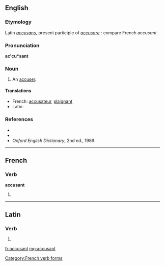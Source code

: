 ==English==

===Etymology===
Latin ''[[accusans]]'', present participle of ''[[accusare]]''  : compare French ''accusant''

===Pronunciation===
'''ac'cu*sant'''
{{rfp|lang=en}}

===Noun===
{{en-noun}}

# {{obsolete}} An [[accuser]].

====Translations====
* French: [[accusateur]], [[plaignant]]
* Latin: {{t-|la|accusans}}

===References===
* {{R:Webster 1828}}
* {{R:Webster 1913}}
* ''Oxford English Dictionary'', 2nd ed., 1989.

----

==French==

===Verb===
'''accusant'''

# {{form of|Present participle|accuser}}

[[Category:French verb forms]]

----

==Latin==

===Verb===
{{la-verb-form|accūsant}}

# {{conjugation of|accuso|accūsō|3|p|pres|act|ind|lang=la}}

[[fr:accusant]]
[[mg:accusant]]